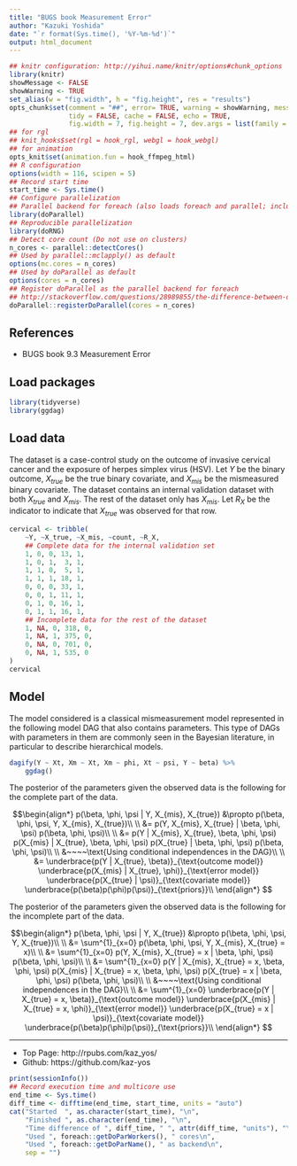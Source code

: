 ```yaml
---
title: "BUGS book Measurement Error"
author: "Kazuki Yoshida"
date: "`r format(Sys.time(), '%Y-%m-%d')`"
output: html_document
---
```


```r
## knitr configuration: http://yihui.name/knitr/options#chunk_options
library(knitr)
showMessage <- FALSE
showWarning <- TRUE
set_alias(w = "fig.width", h = "fig.height", res = "results")
opts_chunk$set(comment = "##", error= TRUE, warning = showWarning, message = showMessage,
               tidy = FALSE, cache = FALSE, echo = TRUE,
               fig.width = 7, fig.height = 7, dev.args = list(family = "sans"))
## for rgl
## knit_hooks$set(rgl = hook_rgl, webgl = hook_webgl)
## for animation
opts_knit$set(animation.fun = hook_ffmpeg_html)
## R configuration
options(width = 116, scipen = 5)
## Record start time
start_time <- Sys.time()
## Configure parallelization
## Parallel backend for foreach (also loads foreach and parallel; includes doMC)
library(doParallel)
## Reproducible parallelization
library(doRNG)
## Detect core count (Do not use on clusters)
n_cores <- parallel::detectCores()
## Used by parallel::mclapply() as default
options(mc.cores = n_cores)
## Used by doParallel as default
options(cores = n_cores)
## Register doParallel as the parallel backend for foreach
## http://stackoverflow.com/questions/28989855/the-difference-between-domc-and-doparallel-in-r
doParallel::registerDoParallel(cores = n_cores)
```

## References
- BUGS book 9.3 Measurement Error

## Load packages

```r
library(tidyverse)
library(ggdag)
```

## Load data

The dataset is a case-control study on the outcome of invasive cervical cancer and the exposure of herpes simplex virus (HSV). Let $Y$ be the binary outcome, $X_{true}$ be the true binary covariate, and $X_{mis}$ be the mismeasured binary covariate. The dataset contains an internal validation dataset with both $X_{true}$ and $X_{mis}$. The rest of the dataset only has $X_{mis}$. Let $R_{X}$ be the indicator to indicate that $X_{true}$ was observed for that row.

```r
cervical <- tribble(
    ~Y, ~X_true, ~X_mis, ~count, ~R_X,
    ## Complete data for the internal validation set
    1, 0, 0, 13, 1,
    1, 0, 1,  3, 1,
    1, 1, 0,  5, 1,
    1, 1, 1, 18, 1,
    0, 0, 0, 33, 1,
    0, 0, 1, 11, 1,
    0, 1, 0, 16, 1,
    0, 1, 1, 16, 1,
    ## Incomplete data for the rest of the dataset
    1, NA, 0, 318, 0,
    1, NA, 1, 375, 0,
    0, NA, 0, 701, 0,
    0, NA, 1, 535, 0
)
cervical
```

## Model

The model considered is a classical mismeasurement model represented in the following model DAG that also contains parameters. This type of DAGs with parameters in them are commonly seen in the Bayesian literature, in particular to describe hierarchical models.

```r
dagify(Y ~ Xt, Xm ~ Xt, Xm ~ phi, Xt ~ psi, Y ~ beta) %>%
    ggdag()
```

The posterior of the parameters given the observed data is the following for the complete part of the data.

$$\begin{align*}
  p(\beta, \phi, \psi | Y, X_{mis}, X_{true})
  &\propto p(\beta, \phi, \psi, Y, X_{mis}, X_{true})\\
  \\
  &= p(Y, X_{mis}, X_{true} | \beta, \phi, \psi) p(\beta, \phi, \psi)\\
  \\
  &=
    p(Y | X_{mis}, X_{true}, \beta, \phi, \psi)
    p(X_{mis} | X_{true}, \beta, \phi, \psi)
    p(X_{true} | \beta, \phi, \psi)
    p(\beta, \phi, \psi)\\
  \\
  &~~~~\text{Using conditional independences in the DAG}\\
  \\
  &=
    \underbrace{p(Y | X_{true}, \beta)}_{\text{outcome model}}
    \underbrace{p(X_{mis} | X_{true},  \phi)}_{\text{error model}}
    \underbrace{p(X_{true} | \psi)}_{\text{covariate model}}
    \underbrace{p(\beta)p(\phi)p(\psi)}_{\text{priors}}\\
  \end{align*}
$$

The posterior of the parameters given the observed data is the following for the incomplete part of the data.

$$\begin{align*}
  p(\beta, \phi, \psi | Y, X_{true})
  &\propto p(\beta, \phi, \psi, Y, X_{true})\\
  \\
  &= \sum^{1}_{x=0} p(\beta, \phi, \psi, Y, X_{mis}, X_{true} = x)\\
  \\
  &= \sum^{1}_{x=0} p(Y, X_{mis}, X_{true} = x | \beta, \phi, \psi) p(\beta, \phi, \psi)\\
  \\
  &= \sum^{1}_{x=0}
    p(Y | X_{mis}, X_{true} = x, \beta, \phi, \psi)
    p(X_{mis} | X_{true} = x, \beta, \phi, \psi)
    p(X_{true} = x | \beta, \phi, \psi)
    p(\beta, \phi, \psi)\\
  \\
  &~~~~\text{Using conditional independences in the DAG}\\
  \\
  &= \sum^{1}_{x=0}
    \underbrace{p(Y | X_{true} = x, \beta)}_{\text{outcome model}}
    \underbrace{p(X_{mis} | X_{true} = x,  \phi)}_{\text{error model}}
    \underbrace{p(X_{true} = x | \psi)}_{\text{covariate model}}
    \underbrace{p(\beta)p(\phi)p(\psi)}_{\text{priors}}\\
  \end{align*}
$$

--------------------
- Top Page: http://rpubs.com/kaz_yos/
- Github: https://github.com/kaz-yos

```r
print(sessionInfo())
## Record execution time and multicore use
end_time <- Sys.time()
diff_time <- difftime(end_time, start_time, units = "auto")
cat("Started  ", as.character(start_time), "\n",
    "Finished ", as.character(end_time), "\n",
    "Time difference of ", diff_time, " ", attr(diff_time, "units"), "\n",
    "Used ", foreach::getDoParWorkers(), " cores\n",
    "Used ", foreach::getDoParName(), " as backend\n",
    sep = "")
```
